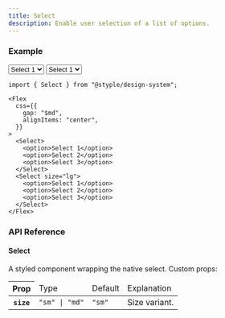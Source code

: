 ```yaml
---
title: Select
description: Enable user selection of a list of options.
---
```


### Example

<Preview>
  <Flex
    css={{
      gap: "$md",
      alignItems: "center",
    }}
  >
    <Select>
      <option>Select 1</option>
      <option>Select 2</option>
      <option>Select 3</option>
    </Select>
    <Select size="lg">
      <option>Select 1</option>
      <option>Select 2</option>
      <option>Select 3</option>
    </Select>
  </Flex>
</Preview>

```tsx outline=true
import { Select } from "@styple/design-system";

<Flex
  css={{
    gap: "$md",
    alignItems: "center",
  }}
>
  <Select>
    <option>Select 1</option>
    <option>Select 2</option>
    <option>Select 3</option>
  </Select>
  <Select size="lg">
    <option>Select 1</option>
    <option>Select 2</option>
    <option>Select 3</option>
  </Select>
</Flex>
```

### API Reference

#### Select

A styled component wrapping the native select. Custom props:

<Table>
  <Thead>
    <Tr>
      <Th>Prop</Th>
      <Td>Type</Td>
      <Td>Default</Td>
      <Td>Explanation</Td>
    </Tr>
  </Thead>
  <Tbody>
    <Tr>
      <Th>
        <Code>size</Code>
      </Th>
      <Td>
        <Code color="normal">"sm" | "md"</Code>
      </Td>
      <Td><Code color="normal">"sm"</Code></Td>
      <Td><Text>Size variant.</Text></Td>
    </Tr>
  </Tbody>
</Table>
